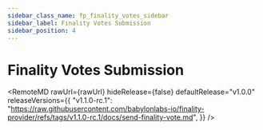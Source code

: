 ```yaml
---
sidebar_class_name: fp_finality_votes_sidebar
sidebar_label: Finality Votes Submission
sidebar_position: 4
---
```


# Finality Votes Submission



<RemoteMD
  rawUrl={rawUrl}
  hideRelease={false}
  defaultRelease="v1.0.0"
  releaseVersions={{
    "v1.1.0-rc.1": "https://raw.githubusercontent.com/babylonlabs-io/finality-provider/refs/tags/v1.1.0-rc.1/docs/send-finality-vote.md", 
  }}
/>

